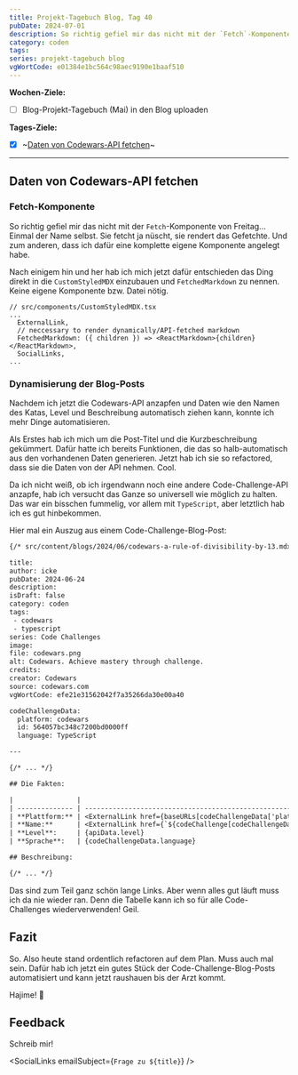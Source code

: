 ```yaml
---
title: Projekt-Tagebuch Blog, Tag 40
pubDate: 2024-07-01
description: So richtig gefiel mir das nicht mit der `Fetch`-Komponente von Freitag... Einmal der Name selbst. Sie fetcht ja nüscht, sie rendert das Gefetchte. Und zum anderen, dass ich dafür eine komplette eigene Komponente angelegt habe.
category: coden
tags:
series: projekt-tagebuch blog
vgWortCode: e01384e1bc564c98aec9190e1baaf510
---
```


<DateFormatter date={pubDate} weekday />

**Wochen-Ziele:**

- [ ] Blog-Projekt-Tagebuch (Mai) in den Blog uploaden

**Tages-Ziele:**

- [x] ~[Daten von Codewars-API fetchen](#)~

---

## Daten von Codewars-API fetchen

### Fetch-Komponente

So richtig gefiel mir das nicht mit der `Fetch`-Komponente von Freitag... Einmal der Name selbst. Sie fetcht ja nüscht, sie rendert das Gefetchte. Und zum anderen, dass ich dafür eine komplette eigene Komponente angelegt habe.

Nach einigem hin und her hab ich mich jetzt dafür entschieden das Ding direkt in die `CustomStyledMDX` einzubauen und `FetchedMarkdown` zu nennen. Keine eigene Komponente bzw. Datei nötig.

```tsx
// src/components/CustomStyledMDX.tsx
...
  ExternalLink,
  // neccessary to render dynamically/API-fetched markdown
  FetchedMarkdown: ({ children }) => <ReactMarkdown>{children}</ReactMarkdown>,
  SocialLinks,
...
```

### Dynamisierung der Blog-Posts

Nachdem ich jetzt die Codewars-API anzapfen und Daten wie den Namen des Katas, Level und Beschreibung automatisch ziehen kann, konnte ich mehr Dinge automatisieren.

Als Erstes hab ich mich um die Post-Titel und die Kurzbeschreibung gekümmert. Dafür hatte ich bereits Funktionen, die das so halb-automatisch aus den vorhandenen Daten generieren. Jetzt hab ich sie so refactored, dass sie die Daten von der API nehmen. Cool.

Da ich nicht weiß, ob ich irgendwann noch eine andere Code-Challenge-API anzapfe, hab ich versucht das Ganze so universell wie möglich zu halten. Das war ein bisschen fummelig, vor allem mit `TypeScript`, aber letztlich hab ich es gut hinbekommen.

Hier mal ein Auszug aus einem Code-Challenge-Blog-Post:

```txt
{/* src/content/blogs/2024/06/codewars-a-rule-of-divisibility-by-13.mdx */}

title:
author: icke
pubDate: 2024-06-24
description:
isDraft: false
category: coden
tags:
 - codewars
 - typescript
series: Code Challenges
image:
file: codewars.png
alt: Codewars. Achieve mastery through challenge.
credits:
creator: Codewars
source: codewars.com
vgWortCode: efe21e31562042f7a35266da30e00a40

codeChallengeData:
  platform: codewars
  id: 564057bc348c7200bd0000ff
  language: TypeScript

---

{/* ... */}

## Die Fakten:

|                |                                                                                                                                            |
| -------------- | ------------------------------------------------------------------------------------------------------------------------------------------ |
| **Plattform:** | <ExternalLink href={baseURLs[codeChallengeData['platform']]}>{domains[codeChallengeData['platform']]}</ExternalLink>                       |
| **Name:**      | <ExternalLink href={`${codeChallenge[codeChallengeData['platform']].challenge.url}/${codeChallengeData.id}`}>{apiData.name}</ExternalLink> |
| **Level**:     | {apiData.level}                                                                                                                            |
| **Sprache**:   | {codeChallengeData.language}                                                                                                               |

## Beschreibung:

{/* ... */}
```

Das sind zum Teil ganz schön lange Links. Aber wenn alles gut läuft muss ich da nie wieder ran. Denn die Tabelle kann ich so für alle Code-Challenges wiederverwenden! Geil.

## Fazit

So. Also heute stand ordentlich refactoren auf dem Plan. Muss auch mal sein. Dafür hab ich jetzt ein gutes Stück der Code-Challenge-Blog-Posts automatisiert und kann jetzt raushauen bis der Arzt kommt.

Hajime! 🙏

## Feedback

<Accordion>
Schreib mir!

<SocialLinks emailSubject={`Frage zu ${title}`} />

</Accordion>
